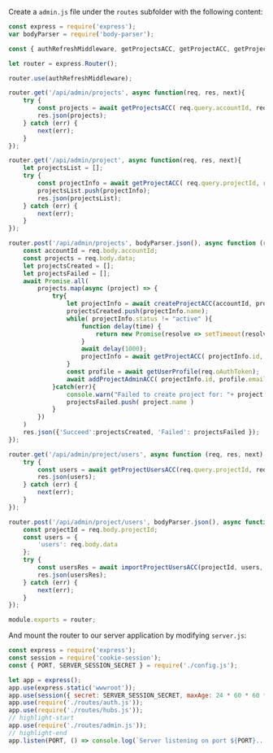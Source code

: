 Create a `admin.js` file under the `routes` subfolder with the following content:

```js title="routes/admin.js"
const express = require('express');
var bodyParser = require('body-parser');

const { authRefreshMiddleware, getProjectsACC, getProjectACC, getProjectUsersACC, createProjectACC, importProjectUsersACC, addProjectAdminACC, getUserProfile } = require('../services/aps.js');

let router = express.Router();

router.use(authRefreshMiddleware);

router.get('/api/admin/projects', async function(req, res, next){
    try {
        const projects = await getProjectsACC( req.query.accountId, req.oAuthToken.access_token);
        res.json(projects);
    } catch (err) {
        next(err);
    }
});

router.get('/api/admin/project', async function(req, res, next){
    let projectsList = [];
    try {
        const projectInfo = await getProjectACC( req.query.projectId, req.oAuthToken.access_token);
        projectsList.push(projectInfo);
        res.json(projectsList);
    } catch (err) {
        next(err);
    }
});

router.post('/api/admin/projects', bodyParser.json(), async function (req, res, next) {
    const accountId = req.body.accountId;
    const projects = req.body.data;
    let projectsCreated = [];
    let projectsFailed = [];
    await Promise.all(
        projects.map(async (project) => {
            try{
                let projectInfo = await createProjectACC(accountId, project, req.oAuthToken.access_token);
                projectsCreated.push(projectInfo.name);
                while( projectInfo.status != "active" ){
                    function delay(time) {
                        return new Promise(resolve => setTimeout(resolve, time));
                    }
                    await delay(1000);    
                    projectInfo = await getProjectACC( projectInfo.id, req.oAuthToken.access_token);
                }
                const profile = await getUserProfile(req.oAuthToken);
                await addProjectAdminACC( projectInfo.id, profile.email, req.oAuthToken.access_token )
            }catch(err){
                console.warn("Failed to create project for: "+ project.name + " due to: "+ err.message )
                projectsFailed.push( project.name )
            }
        })
    )
    res.json({'Succeed':projectsCreated, 'Failed': projectsFailed });
});

router.get('/api/admin/project/users', async function (req, res, next) {
    try {
        const users = await getProjectUsersACC(req.query.projectId, req.oAuthToken.access_token);
        res.json(users);
    } catch (err) {
        next(err);
    }
});

router.post('/api/admin/project/users', bodyParser.json(), async function (req, res, next) {
    const projectId = req.body.projectId;
    const users = { 
        'users': req.body.data 
    };
    try {
        const usersRes = await importProjectUsersACC(projectId, users, req.oAuthToken.access_token);
        res.json(usersRes);
    } catch (err) {
        next(err);
    }
});

module.exports = router;
```

And mount the router to our server application by modifying `server.js`:

```js title="server.js"
const express = require('express');
const session = require('cookie-session');
const { PORT, SERVER_SESSION_SECRET } = require('./config.js');

let app = express();
app.use(express.static('wwwroot'));
app.use(session({ secret: SERVER_SESSION_SECRET, maxAge: 24 * 60 * 60 * 1000 }));
app.use(require('./routes/auth.js'));
app.use(require('./routes/hubs.js'));
// highlight-start
app.use(require('./routes/admin.js'));
// highlight-end
app.listen(PORT, () => console.log(`Server listening on port ${PORT}...`));
```
